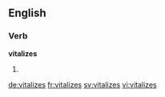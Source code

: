 ==English==

===Verb===
'''vitalizes'''

# {{en-third-person singular of|vitalize}}

[[de:vitalizes]]
[[fr:vitalizes]]
[[sv:vitalizes]]
[[vi:vitalizes]]